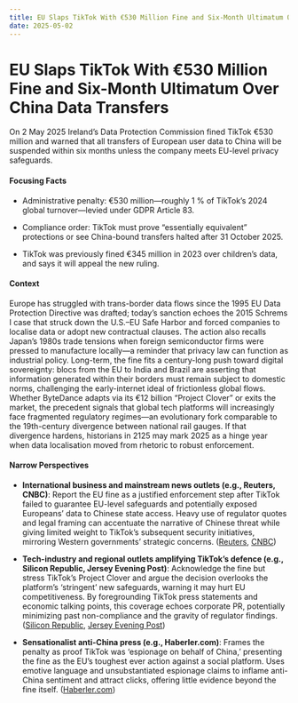 ```yaml
---
title: EU Slaps TikTok With €530 Million Fine and Six-Month Ultimatum Over China Data Transfers
date: 2025-05-02
---
```


# EU Slaps TikTok With €530 Million Fine and Six-Month Ultimatum Over China Data Transfers

On 2 May 2025 Ireland’s Data Protection Commission fined TikTok €530 million and warned that all transfers of European user data to China will be suspended within six months unless the company meets EU-level privacy safeguards.

#### Focusing Facts

- Administrative penalty: €530 million—roughly 1 % of TikTok’s 2024 global turnover—levied under GDPR Article 83.

- Compliance order: TikTok must prove “essentially equivalent” protections or see China-bound transfers halted after 31 October 2025.

- TikTok was previously fined €345 million in 2023 over children’s data, and says it will appeal the new ruling.

#### Context

Europe has struggled with trans-border data flows since the 1995 EU Data Protection Directive was drafted; today’s sanction echoes the 2015 Schrems I case that struck down the U.S.–EU Safe Harbor and forced companies to localise data or adopt new contractual clauses. The action also recalls Japan’s 1980s trade tensions when foreign semiconductor firms were pressed to manufacture locally—a reminder that privacy law can function as industrial policy. Long-term, the fine fits a century-long push toward digital sovereignty: blocs from the EU to India and Brazil are asserting that information generated within their borders must remain subject to domestic norms, challenging the early-internet ideal of frictionless global flows. Whether ByteDance adapts via its €12 billion “Project Clover” or exits the market, the precedent signals that global tech platforms will increasingly face fragmented regulatory regimes—an evolutionary fork comparable to the 19th-century divergence between national rail gauges. If that divergence hardens, historians in 2125 may mark 2025 as a hinge year when data localisation moved from rhetoric to robust enforcement.

#### Narrow Perspectives

- **International business and mainstream news outlets (e.g., Reuters, CNBC)**: Report the EU fine as a justified enforcement step after TikTok failed to guarantee EU-level safeguards and potentially exposed Europeans’ data to Chinese state access. Heavy use of regulator quotes and legal framing can accentuate the narrative of Chinese threat while giving limited weight to TikTok’s subsequent security initiatives, mirroring Western governments’ strategic concerns. ([Reuters](https://www.reuters.com/sustainability/boards-policy-regulation/tiktok-fined-530-million-euros-by-eu-regulator-over-data-protection-2025-05-02/), [CNBC](https://www.cnbc.com/2025/05/02/ireland-fines-tiktok-530-million-for-sending-eu-user-data-to-china.html))

- **Tech-industry and regional outlets amplifying TikTok’s defence (e.g., Silicon Republic, Jersey Evening Post)**: Acknowledge the fine but stress TikTok’s Project Clover and argue the decision overlooks the platform’s ‘stringent’ new safeguards, warning it may hurt EU competitiveness. By foregrounding TikTok press statements and economic talking points, this coverage echoes corporate PR, potentially minimizing past non-compliance and the gravity of regulator findings. ([Silicon Republic](https://www.siliconrepublic.com/business/tiktok-dpc-gdpr-fine-data-china), [Jersey Evening Post](https://jerseyeveningpost.com/morenews/uknews/2025/05/02/tiktok-fined-452m-by-eu-authorities-over-data-transfers-to-china/))

- **Sensationalist anti-China press (e.g., Haberler.com)**: Frames the penalty as proof TikTok was ‘espionage on behalf of China,’ presenting the fine as the EU’s toughest ever action against a social platform. Uses emotive language and unsubstantiated espionage claims to inflame anti-China sentiment and attract clicks, offering little evidence beyond the fine itself. ([Haberler.com](https://en.haberler.com/the-european-union-fined-tiktok-530-million-euros-18580157/?utm_source=facebook&utm_campaign=tavsiye_et))

